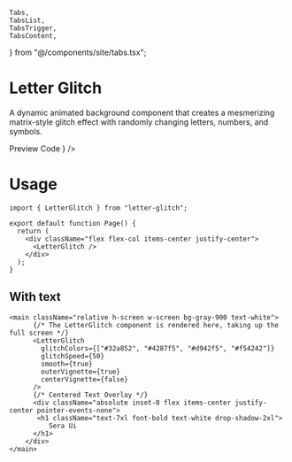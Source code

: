     Tabs,
    TabsList,
    TabsTrigger,
    TabsContent,
} from "@/components/site/tabs.tsx";

# Letter Glitch

A dynamic animated background component that creates a mesmerizing matrix-style glitch effect with randomly changing letters, numbers, and symbols.

<Tabs defaultValue="preview" className="">
  <TabsList>
    <TabsTrigger value="preview">Preview</TabsTrigger>
    <TabsTrigger value="code">Code</TabsTrigger>
  </TabsList>
  <TabsContent value="preview">
    <ComponentRenderer component={<LetterGlitchWrapper />} />
  </TabsContent>
  <TabsContent value="code">
    <CodeBlock filePath="src/app/docs/letter-glitch/letter-glitch.tsx" />
  </TabsContent>
</Tabs>

# Usage

```tsx
import { LetterGlitch } from "letter-glitch";

export default function Page() {
  return (
    <div className="flex flex-col items-center justify-center">
      <LetterGlitch />
    </div>
  );
}
```

## With text

```tsx
<main className="relative h-screen w-screen bg-gray-900 text-white">
      {/* The LetterGlitch component is rendered here, taking up the full screen */}
      <LetterGlitch
        glitchColors={["#32a852", "#4287f5", "#d942f5", "#f54242"]}
        glitchSpeed={50}
        smooth={true}
        outerVignette={true}
        centerVignette={false}
      />
      {/* Centered Text Overlay */}
      <div className="absolute inset-0 flex items-center justify-center pointer-events-none">
       <h1 className="text-7xl font-bold text-white drop-shadow-2xl">
          Sera Ui
      </h1>
    </div>
</main>

```